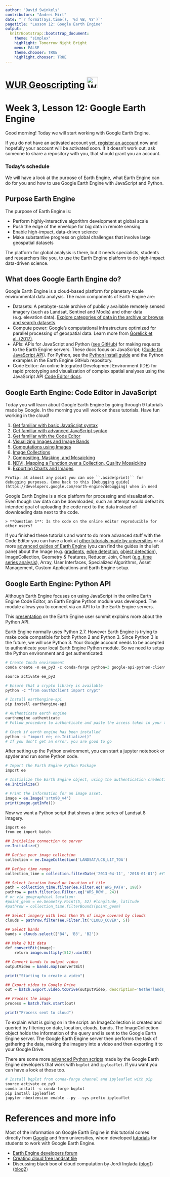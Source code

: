 ```yaml
---
author: "David Swinkels"
contributors: "Andrei Mirt"
date: "`r format(Sys.time(), '%d %B, %Y')`"
pagetitle: "Lesson 12: Google Earth Engine"
output:
  knitrBootstrap::bootstrap_document:
    theme: "simplex"
    highlight: Tomorrow Night Bright
    menu: FALSE
    theme.chooser: TRUE
    highlight.chooser: TRUE
---
```


# [WUR Geoscripting](https://geoscripting-wur.github.io/) <img src="https://www.wur.nl/upload/5e55a1d9-47c3-4149-9384-26d5147ee2d7_WUR_RGB_standard.png" alt="WUR logo" style="height: 35px;"/>

# Week 3, Lesson 12: Google Earth Engine

Good morning! Today we will start working with Google Earth Engine.

<!--

Time  | Activity
------------- | -------------
Morning  |  Self-study: go through the following tutorial
14:00 to 14:40  | Presentation and discussion
Rest of the afternoon | Do/finalise the exercise.

-->

If you do not have an activated account yet, [register an account](https://signup.earthengine.google.com/#!/) now and hopefully your account will be activated soon. If it doesn't work out, ask someone to share a repository with you, that should grant you an account.

### Today's schedule

We will have a look at the purpose of Earth Engine, what Earth Engine can do for you and how to use Google Earth Engine with JavaScript and Python.

## Purpose Earth Engine
The purpose of Earth Engine is:

- Perform highly-interactive algorithm development at global scale
- Push the edge of the envelope for big data in remote sensing
- Enable high-impact, data-driven science
- Make substantive progress on global challenges that involve large geospatial datasets

The platform for global analysis is there, but it needs specialists, students and researchers like you, to use the Earth Engine platform to do high-impact data-driven science.

## What does Google Earth Engine do?

Google Earth Engine is a cloud-based platform for planetary-scale environmental data analysis. 
The main components of Earth Engine are:

- Datasets: A petabyte-scale archive of publicly available remotely sensed imagery (such as Landsat, Sentinel and Modis) and other data (e.g. elevation data). [Explore categories of data in the archive or browse and search datasets](https://earthengine.google.com/datasets/). 
- Compute power: Google’s computational infrastructure optimized for parallel processing of geospatial data. Learn more from [Gorelick et al. (2017)](http://www.sciencedirect.com/science/article/pii/S0034425717302900).
- APIs: APIs for JavaScript and Python ([see GitHub](https://github.com/google/earthengine-api)) for making requests to the Earth Engine servers. These docs focus on JavaScript; ([Guide for JavaScript API](https://developers.google.com/earth-engine/getstarted)). For Python, see the [Python install guide](https://developers.google.com/earth-engine/python_install.html) and the Python examples in the Earth Engine GitHub repository.
- Code Editor: An online Integrated Development Environment (IDE) for rapid prototyping and visualization of complex spatial analyses using the JavaScript API [Code Editor docs](https://developers.google.com/earth-engine/playground.html).

## Google Earth Engine: Code Editor in JavaScript
Today you will learn about Google Earth Engine by going through 9 tutorials made by Google. In the morning you will work on these tutorials. Have fun working in the cloud!

1. [Get familiar with basic JavaScript syntax](https://developers.google.com/earth-engine/tutorials/tutorial_js_01)
2. [Get familiar with advanced JavaScript syntax](https://developers.google.com/earth-engine/tutorials/tutorial_js_02)
3. [Get familiar with the Code Editor](https://developers.google.com/earth-engine/playground)
4. [Visualizing Images and Image Bands](https://developers.google.com/earth-engine/tutorial_api_02)
5. [Computations using Images](https://developers.google.com/earth-engine/tutorial_api_03)
6. [Image Collections](https://developers.google.com/earth-engine/tutorial_api_04)
7. [Compositing, Masking, and Mosaicking](https://developers.google.com/earth-engine/tutorial_api_05)
8. [NDVI, Mapping a Function over a Collection, Quality Mosaicking](https://developers.google.com/earth-engine/tutorial_api_06)
9. [Exporting Charts and Images](https://developers.google.com/earth-engine/tutorial_api_07)

```block2
ProTip: at almost any point you can use ``.aside(print)`` for debugging purposes. Come back to this [Debugging guide](https://developers.google.com/earth-engine/debugging) when in need
```
Google Earth Engine is a nice platform for processing and visualization. Even though raw data can be downloaded, such an attempt would defeat its intended goal of uploading the code next to the data instead of downloading data next to the code.

```block
> **Question 1**: Is the code on the online editor reproducible for other users?
```

If you finished these tutorials and want to do more advanced stuff with the Code Editor you can have a look at [other tutorials made by universities](https://developers.google.com/earth-engine/edu) or at more [advanced guides of Earth Engine](https://developers.google.com/earth-engine/) (you can find the guides in the left pane) about the Image (e.g. [gradients](https://developers.google.com/earth-engine/image_gradients), [edge detection](https://developers.google.com/earth-engine/image_edges), [object detection](https://developers.google.com/earth-engine/image_objects)), ImageCollection, Geometry & Features, Reducer, Join, Chart ([e.g. time series analysis](https://developers.google.com/earth-engine/charts_image_series_by_region)), Array, User Interfaces, Specialized Algorithms, Asset Management, Custom Applications and Earth Engine setup.

## Google Earth Engine: Python API
Although Earth Engine focuses on using JavaScript in the online Earth Engine Code Editor, an Earth Engine Python module was developed. The module allows you to connect via an API to to the Earth Engine servers. 

This [presentation](https://docs.google.com/presentation/d/1MVVeyCdm-FrMVRPop6wB3iyd85TAlwB-F9ygTQZ8S1w/pub?slide=id.g1e419debf0_1_205) on the Earth Engine user summit explains more about the Python API. 

Earth Engine normally uses Python 2.7. However Earth Engine is trying to make code compatible for both Python 2 and Python 3. Since Python 3 is the future, we will use Python 3. Your Google account needs to be accepted to authenticate your local Earth Engine Python module. So we need to setup the Python environment and get authenticated:

```r
# Create Conda environment
conda create -n ee_py3 -c conda-forge python=3 google-api-python-client pyCrypto spyder jupyter

source activate ee_py3

# Ensure that a crypto library is available
python -c "from oauth2client import crypt"

# Install earthengine-api
pip install earthengine-api

# Authenticate earth engine
earthengine authenticate
# Follow procedure to authenticate and paste the access token in your terminal

# Check if earth engine has been installed
python -c "import ee; ee.Initialize()"
# If you don't get an error, you are good to go
```

After setting up the Python environment, you can start a jupyter notebook or spyder and run some Python code.

```r
# Import the Earth Engine Python Package
import ee

# Initialize the Earth Engine object, using the authentication credentials.
ee.Initialize()

# Print the information for an image asset.
image = ee.Image('srtm90_v4')
print(image.getInfo())
```

Now we want a Python script that shows a time series of Landsat 8 imagery. 

```r
import ee
from ee import batch

## Initialize connection to server
ee.Initialize()

## Define your image collection 
collection = ee.ImageCollection('LANDSAT/LC8_L1T_TOA')

## Define time range
collection_time = collection.filterDate('2013-04-11', '2018-01-01') #YYYY-MM-DD

## Select location based on location of tile
path = collection_time.filter(ee.Filter.eq('WRS_PATH', 198))
pathrow = path.filter(ee.Filter.eq('WRS_ROW', 24))
# or via geographical location:
#point_geom = ee.Geometry.Point(5, 52) #longitude, latitude
#pathrow = collection_time.filterBounds(point_geom)

## Select imagery with less then 5% of image covered by clouds
clouds = pathrow.filter(ee.Filter.lt('CLOUD_COVER', 5))

## Select bands
bands = clouds.select(['B4', 'B3', 'B2'])

## Make 8 bit data
def convertBit(image):
    return image.multiply(512).uint8()  

## Convert bands to output video  
outputVideo = bands.map(convertBit)

print("Starting to create a video")

## Export video to Google Drive
out = batch.Export.video.toDrive(outputVideo, description='Netherlands_video_region_L8_time', dimensions = 720, framesPerSecond = 2, region=([5.588144,51.993435], [5.727906, 51.993435],[5.727906, 51.944356],[5.588144, 51.944356]), maxFrames=10000)

## Process the image
process = batch.Task.start(out)

print("Process sent to cloud")
```

To explain what is going on in the script: an ImageCollection is created and queried by filtering on date, location, clouds, bands. The ImageCollection object holds the information of the query and is sent to the Google Earth Engine server. The Google Earth Engine server then performs the task of gathering the data, making the imagery into a video and then exporting it to your Google Drive.

There are some more [advanced Python scripts](https://github.com/tylere/AGU2017/tree/master/notebooks) made by the Google Earth Engine developers that work with `bqplot` and `ipyleaflet`. If you want you can have a look at those too.

```r
# Install bqplot from conda-forge channel and ipyleaflet with pip
source activate ee_py3
conda install -c conda-forge bqplot
pip install ipyleaflet
jupyter nbextension enable --py --sys-prefix ipyleaflet
```

<!--

# Exercise 13 : Blue skies

In remote sensing clouds are our arch enemies. You probably heard this a lot, and you'll hear it again from everyone working with satellite imagery.

But how big of a problem are clouds, cloud shadows, or other obstructions? Are they as bad as people say?

Have fun figuring it out using the [online code editor of Google Earth Engine](https://code.earthengine.google.com/).

## A bit of organization first

1. Create a new repository, named like your team, using the red new button on your left in the [GEE code editor](https://code.earthengine.google.com/)

2. Create a new file in that repository and name it *Assignment13*. At the beginning of this file write your names as comments.

3. Either now, or after you're done with your assignment, share your newly created repository with andrei.mirt@gmail.com

## Requirements

Display a map for an area of your choice in which each pixel represents the number of clear Landsat 8 (not clouded) observations at that location for the year 2018. The final map should look somewhat similar to the picture below:

![white for clear skyes and black for cloudy](exercise_expected_output.png)

## Hints

- It is really important to [Get familiar with the Geometry tools of the Code Editor](https://developers.google.com/earth-engine/playground), in order to be able to choose a geometry of interest.
- The code editor is powerful because you can [visualize images](https://developers.google.com/earth-engine/tutorial_api_02) immediately on the Map section.
- It is important to think what [Image Collections and bands](https://developers.google.com/earth-engine/tutorial_api_04) you need to filter on your dates.

The quality mask is stored in the pixel_qa band as a bitmask. You can use the [Landsat 8 Surface Reflectance Code Product Guide](https://landsat.usgs.gov/sites/default/files/documents/lasrc_product_guide.pdf) to remap the clear pixel_qa values to 1. 386 is a good value for clear observations.


```block
> **Question 2**:  Can you find a better value for clear observations than 386, could you use these together?
```

## More hints

-Are there any interesting patterns on the total number of observations? Can you explain all these patterns? The answer to this question on [StackExchange](https://gis.stackexchange.com/questions/280156/mosaicking-a-image-collection-by-date-day-in-google-earth-engine) might come in handy.


```block2
SuperHint
```
```block2
You should probably first **count** all valid observations and then **mask** your way through **each** band towards the **total** number of clear observations.
```

# Bonus

- Do the same for sentinel 2. Plot the map in parallel linked panels.

Still have some time left? Work on the visualization parameters.

# Submission

Ask the team checking your script for their Google Earth Engine account (gmail address), and don't forget to share your repository with them and with andrei.mirt@gmail.com

In order to assess the exercise, consider the following tasks:

- Task 1: The script displays a map somehow related to the input data
- Task 2: The script displays the map that shows the number of clear observations, but some values are unnecessarily repeated
- Task 3: The script displays the correct map that shows the number of clear observations, without repeating unnecessary values

Further you can explore how you can use Google Earth Engine for your project or try to do some of the more [advanced guides](https://developers.google.com/earth-engine/)(scroll through the left pane).

Sunny places make good holidays. After all this work, you can use the map you just created to search for your next holiday destination, while listening to an [Irving Berlin classic](https://www.youtube.com/watch?v=64rulm3CFhg).

-->

# References and more info

Most of the information on Google Earth Engine in this tutorial comes directly from [Google](https://developers.google.com/earth-engine/) and from universities, whom developed [tutorials](https://developers.google.com/earth-engine/edu) for students to work with Google Earth Engine.

- [Earth Engine developers forum](https://groups.google.com/forum/#!forum/google-earth-engine-developers)
- [Creating cloud free landsat tile](https://www.researchgate.net/publication/302589628_Generating_a_cloud-free_homogeneous_Landsat-8_mosaic_of_Switzerland_using_Google_Earth_Engine)
- Discussing black box of cloud computation by Jordi Inglada ([blog1](https://jordiinglada.net/wp/2016/05/12/is-google-earth-engine-evil-2/))([blog2](https://jordiinglada.net/wp/2016/05/23/sympathy-for-the-evil-lets-help-improve-google-earth-engine-2/))
